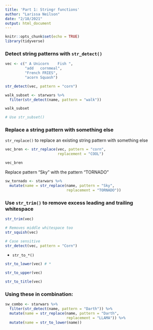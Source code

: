 ```yaml
---
title: 'Part 1: Stringr functions'
author: "Larissa Neilson"
date: "2/18/2021"
output: html_document
---
```


```r
knitr::opts_chunk$set(echo = TRUE)
library(tidyverse)
```

### Detect string patterns with `str_detect()`

```r
vec <- c(" A Unicorn    Fish ",
         "add   cornmeal",
         "French FRIES",
         "acorn Squash")

str_detect(vec, pattern = "corn")
```

```r
walk_subset <- starwars %>% 
  filter(str_detect(name, pattern = "walk"))

walk_subset

# Use str_subset()
```

### Replace a string pattern with something else

`str_replace()` to replace an existing string pattern with something else

```r
vec_bren <- str_replace(vec, pattern = "corn",
                        replacement = "COOL")

vec_bren
```

Replace pattern "Sky" with the pattern "TORNADO"

```r
sw_tornado <- starwars %>% 
  mutate(name = str_replace(name, pattern = "Sky",
                            replacement = "TORNADO"))
```

### Use `str_trim()` to remove excess leading and trailing whitespace

```r
str_trim(vec)

# Removes middle whitespace too
str_squish(vec)
```

```r
# Case sensitive
str_detect(vec, pattern = "Corn")
```

- `str_to_*()`

```r
str_to_lower(vec) # *

str_to_upper(vec)

str_to_title(vec)
```

### Using these in combination:

```r
sw_combo <- starwars %>% 
  filter(str_detect(name, pattern = "Darth")) %>% 
  mutate(name = str_replace(name, pattern = "Darth",
                            replacement = "LLAMA")) %>% 
  mutate(name = str_to_lower(name))
```

